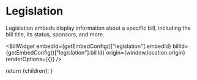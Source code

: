 
# Legislation

Legislation embeds display information about a specific bill, including the bill title, its status, sponsors, and more.

<BillWidget
  embedId={getEmbedConfig()["legislation"].embedId}
  billId={getEmbedConfig()["legislation"].billId}
  origin={window.location.origin}
  renderOptions={{}}
/>

  return <DocsLayout currentPage="content">{children}</DocsLayout>;
}
